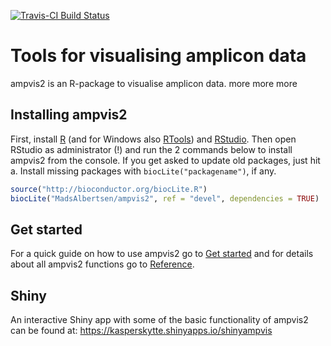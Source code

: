 [![Travis-CI Build Status](https://travis-ci.org/KasperSkytte/ampvis2.svg?branch=master)](https://travis-ci.org/KasperSkytte/ampvis2)

# Tools for visualising amplicon data

ampvis2 is an R-package to visualise amplicon data. more more more

## Installing ampvis2
First, install [R](https://mirrors.dotsrc.org/cran/) (and for Windows also [RTools](https://mirrors.dotsrc.org/cran/bin/windows/Rtools/)) and [RStudio](https://www.rstudio.com/products/rstudio/download/#download). Then open RStudio as administrator (!) and run the 2 commands below to install ampvis2 from the console. If you get asked to update old packages, just hit a. Install missing packages with `biocLite("packagename")`, if any.
```r
source("http://bioconductor.org/biocLite.R")
biocLite("MadsAlbertsen/ampvis2", ref = "devel", dependencies = TRUE)
```

## Get started
For a quick guide on how to use ampvis2 go to [Get started](https://madsalbertsen.github.io/ampvis2/articles/ampvis2.html) and for details about all ampvis2 functions go to [Reference](https://madsalbertsen.github.io/ampvis2/reference/index.html).

## Shiny
An interactive Shiny app with some of the basic functionality of ampvis2 can be found at: [https://kasperskytte.shinyapps.io/shinyampvis](https://kasperskytte.shinyapps.io/shinyampvis)
